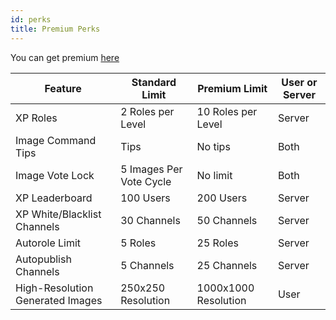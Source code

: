 ```yaml
---
id: perks
title: Premium Perks
---
```


You can get premium [here](https://pepemanager.com/patreon)

| Feature                          | Standard Limit          | Premium Limit        | User or Server |
| -------------------------------- | ----------------------- | -------------------- | -------------- |
| XP Roles                         | 2 Roles per Level       | 10 Roles per Level   | Server         |
| Image Command Tips               | Tips                    | No tips              | Both           |
| Image Vote Lock                  | 5 Images Per Vote Cycle | No limit             | Both           |
| XP Leaderboard                   | 100 Users               | 200 Users            | Server         |
| XP White/Blacklist Channels      | 30 Channels             | 50 Channels          | Server         |
| Autorole Limit                   | 5 Roles                 | 25 Roles             | Server         |
| Autopublish Channels             | 5 Channels              | 25 Channels          | Server         |
| High-Resolution Generated Images | 250x250 Resolution      | 1000x1000 Resolution | User           |
